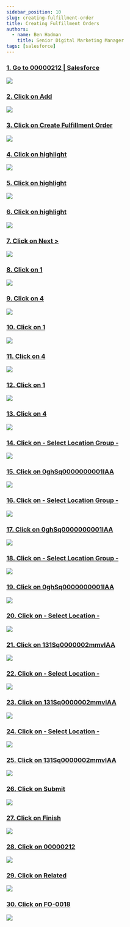 ```yaml
---
sidebar_position: 10
slug: creating-fulfillment-order
title: Creating Fulfillment Orders
authors:
  - name: Ben Hadman
    title: Senior Digital Marketing Manager
tags: [salesforce]
---
```


### [1\. Go to 00000212 | Salesforce](https://nuclera.lightning.force.com/lightning/r/OrderSummary/1OsUE00000059U50AI/view)

![](https://dubble-prod-01.s3.amazonaws.com/assets/05cbaaab-42e5-4af2-83d3-9124d0b4bb9a.png?0)

### [2\. Click on Add](https://nuclera.lightning.force.com/lightning/r/OrderSummary/1OsUE00000059U50AI/view)

![](https://d3q7ie80jbiqey.cloudfront.net/media/image/zoom/c6dade59-a47d-481d-8da7-86b66d09f447/2.5/24.905561869757/73.448381761764?0)

### [3\. Click on Create Fulfillment Order](https://nuclera.lightning.force.com/lightning/r/OrderSummary/1OsUE00000059U50AI/view)

![](https://d3q7ie80jbiqey.cloudfront.net/media/image/zoom/8274887e-d280-40d6-9d53-84b60e34b879/2.5/57.906735991537/83.840451773246?0)

### [4\. Click on highlight](https://nuclera.lightning.force.com/lightning/page/recordActionFlow?lightning__flowDevName=Create_Fulfilment_Order&lightning__recordId=1OsUE00000059U50AI&lightning__recordActionId=0RwUE0000001WHB0A2&lightning__flowArgs=%5B%5D&lightning__isMandatory=false&lightning__isServiceCatalogFlow=false&uid=ba1fc725-106b-4e51-bad1-4f6c03959d11&ws=%2Flightning%2Fr%2FOrderSummary%2F1OsUE00000059U50AI%2Fview)

![](https://d3q7ie80jbiqey.cloudfront.net/media/image/zoom/38c9008e-1bf5-4ff2-a4f7-3c8c135d78a9/2.5/25.60896163529/45.348925681465?0)

### [5\. Click on highlight](https://nuclera.lightning.force.com/lightning/page/recordActionFlow?lightning__flowDevName=Create_Fulfilment_Order&lightning__recordId=1OsUE00000059U50AI&lightning__recordActionId=0RwUE0000001WHB0A2&lightning__flowArgs=%5B%5D&lightning__isMandatory=false&lightning__isServiceCatalogFlow=false&uid=ba1fc725-106b-4e51-bad1-4f6c03959d11&ws=%2Flightning%2Fr%2FOrderSummary%2F1OsUE00000059U50AI%2Fview)

![](https://d3q7ie80jbiqey.cloudfront.net/media/image/zoom/6b7d49e5-67f8-44ad-aa05-f4b8b55a674f/2.5/25.60896163529/58.916138693162?0)

### [6\. Click on highlight](https://nuclera.lightning.force.com/lightning/page/recordActionFlow?lightning__flowDevName=Create_Fulfilment_Order&lightning__recordId=1OsUE00000059U50AI&lightning__recordActionId=0RwUE0000001WHB0A2&lightning__flowArgs=%5B%5D&lightning__isMandatory=false&lightning__isServiceCatalogFlow=false&uid=ba1fc725-106b-4e51-bad1-4f6c03959d11&ws=%2Flightning%2Fr%2FOrderSummary%2F1OsUE00000059U50AI%2Fview)

![](https://d3q7ie80jbiqey.cloudfront.net/media/image/zoom/9a1e49c2-892a-4dd0-a223-98bb580f93ae/2.5/25.60896163529/62.711930859641?0)

### [7\. Click on Next >](https://nuclera.lightning.force.com/lightning/page/recordActionFlow?lightning__flowDevName=Create_Fulfilment_Order&lightning__recordId=1OsUE00000059U50AI&lightning__recordActionId=0RwUE0000001WHB0A2&lightning__flowArgs=%5B%5D&lightning__isMandatory=false&lightning__isServiceCatalogFlow=false&uid=ba1fc725-106b-4e51-bad1-4f6c03959d11&ws=%2Flightning%2Fr%2FOrderSummary%2F1OsUE00000059U50AI%2Fview)

![](https://d3q7ie80jbiqey.cloudfront.net/media/image/zoom/c2d7264d-25b6-45aa-ada6-5ecdd9a13b8a/2.5/92.327329002819/73.97441915985?0)

### [8\. Click on 1](https://nuclera.lightning.force.com/lightning/page/recordActionFlow?lightning__flowDevName=Create_Fulfilment_Order&lightning__recordId=1OsUE00000059U50AI&lightning__recordActionId=0RwUE0000001WHB0A2&lightning__flowArgs=%5B%5D&lightning__isMandatory=false&lightning__isServiceCatalogFlow=false&uid=ba1fc725-106b-4e51-bad1-4f6c03959d11&ws=%2Flightning%2Fr%2FOrderSummary%2F1OsUE00000059U50AI%2Fview)

![](https://d3q7ie80jbiqey.cloudfront.net/media/image/zoom/7fea6679-8a41-407c-9b98-7391318a5a7d/2.5/43.955973975125/50.393581130524?0)

### [9\. Click on 4](https://nuclera.lightning.force.com/lightning/page/recordActionFlow?lightning__flowDevName=Create_Fulfilment_Order&lightning__recordId=1OsUE00000059U50AI&lightning__recordActionId=0RwUE0000001WHB0A2&lightning__flowArgs=%5B%5D&lightning__isMandatory=false&lightning__isServiceCatalogFlow=false&uid=ba1fc725-106b-4e51-bad1-4f6c03959d11&ws=%2Flightning%2Fr%2FOrderSummary%2F1OsUE00000059U50AI%2Fview)

![](https://d3q7ie80jbiqey.cloudfront.net/media/image/zoom/2ac252c4-d6d5-4005-86b9-e52cf20e66dc/2.5/43.955973975125/50.393581130524?0)

### [10\. Click on 1](https://nuclera.lightning.force.com/lightning/page/recordActionFlow?lightning__flowDevName=Create_Fulfilment_Order&lightning__recordId=1OsUE00000059U50AI&lightning__recordActionId=0RwUE0000001WHB0A2&lightning__flowArgs=%5B%5D&lightning__isMandatory=false&lightning__isServiceCatalogFlow=false&uid=ba1fc725-106b-4e51-bad1-4f6c03959d11&ws=%2Flightning%2Fr%2FOrderSummary%2F1OsUE00000059U50AI%2Fview)

![](https://d3q7ie80jbiqey.cloudfront.net/media/image/zoom/d1495a7c-f3c0-4479-9903-350489fb455f/2.5/43.955973975125/59.960642302718?0)

### [11\. Click on 4](https://nuclera.lightning.force.com/lightning/page/recordActionFlow?lightning__flowDevName=Create_Fulfilment_Order&lightning__recordId=1OsUE00000059U50AI&lightning__recordActionId=0RwUE0000001WHB0A2&lightning__flowArgs=%5B%5D&lightning__isMandatory=false&lightning__isServiceCatalogFlow=false&uid=ba1fc725-106b-4e51-bad1-4f6c03959d11&ws=%2Flightning%2Fr%2FOrderSummary%2F1OsUE00000059U50AI%2Fview)

![](https://d3q7ie80jbiqey.cloudfront.net/media/image/zoom/6f3e0b8e-4fe1-4cfe-be27-eb4ace1a1f88/2.5/43.955973975125/59.960642302718?0)

### [12\. Click on 1](https://nuclera.lightning.force.com/lightning/page/recordActionFlow?lightning__flowDevName=Create_Fulfilment_Order&lightning__recordId=1OsUE00000059U50AI&lightning__recordActionId=0RwUE0000001WHB0A2&lightning__flowArgs=%5B%5D&lightning__isMandatory=false&lightning__isServiceCatalogFlow=false&uid=ba1fc725-106b-4e51-bad1-4f6c03959d11&ws=%2Flightning%2Fr%2FOrderSummary%2F1OsUE00000059U50AI%2Fview)

![](https://d3q7ie80jbiqey.cloudfront.net/media/image/zoom/52e979dc-7b15-45cd-894f-706129cad445/2.5/43.955973975125/67.347866962651?0)

### [13\. Click on 4](https://nuclera.lightning.force.com/lightning/page/recordActionFlow?lightning__flowDevName=Create_Fulfilment_Order&lightning__recordId=1OsUE00000059U50AI&lightning__recordActionId=0RwUE0000001WHB0A2&lightning__flowArgs=%5B%5D&lightning__isMandatory=false&lightning__isServiceCatalogFlow=false&uid=ba1fc725-106b-4e51-bad1-4f6c03959d11&ws=%2Flightning%2Fr%2FOrderSummary%2F1OsUE00000059U50AI%2Fview)

![](https://d3q7ie80jbiqey.cloudfront.net/media/image/zoom/b3294bc2-65f8-49d6-be48-88788a3b2174/2.5/43.955973975125/67.347866962651?0)

### [14\. Click on - Select Location Group -](https://nuclera.lightning.force.com/lightning/page/recordActionFlow?lightning__flowDevName=Create_Fulfilment_Order&lightning__recordId=1OsUE00000059U50AI&lightning__recordActionId=0RwUE0000001WHB0A2&lightning__flowArgs=%5B%5D&lightning__isMandatory=false&lightning__isServiceCatalogFlow=false&uid=ba1fc725-106b-4e51-bad1-4f6c03959d11&ws=%2Flightning%2Fr%2FOrderSummary%2F1OsUE00000059U50AI%2Fview)

![](https://d3q7ie80jbiqey.cloudfront.net/media/image/zoom/bec0d4fc-297e-4731-b241-7660df05b87e/2.5/78.79909144197/50.393581130524?0)

### [15\. Click on 0ghSq0000000001IAA](https://nuclera.lightning.force.com/lightning/page/recordActionFlow?lightning__flowDevName=Create_Fulfilment_Order&lightning__recordId=1OsUE00000059U50AI&lightning__recordActionId=0RwUE0000001WHB0A2&lightning__flowArgs=%5B%5D&lightning__isMandatory=false&lightning__isServiceCatalogFlow=false&uid=ba1fc725-106b-4e51-bad1-4f6c03959d11&ws=%2Flightning%2Fr%2FOrderSummary%2F1OsUE00000059U50AI%2Fview)

![](https://d3q7ie80jbiqey.cloudfront.net/media/image/zoom/d59b6e81-dd9d-4cb1-9faf-a80d76195cc0/2.5/78.79909144197/50.393581130524?0)

### [16\. Click on - Select Location Group -](https://nuclera.lightning.force.com/lightning/page/recordActionFlow?lightning__flowDevName=Create_Fulfilment_Order&lightning__recordId=1OsUE00000059U50AI&lightning__recordActionId=0RwUE0000001WHB0A2&lightning__flowArgs=%5B%5D&lightning__isMandatory=false&lightning__isServiceCatalogFlow=false&uid=ba1fc725-106b-4e51-bad1-4f6c03959d11&ws=%2Flightning%2Fr%2FOrderSummary%2F1OsUE00000059U50AI%2Fview)

![](https://d3q7ie80jbiqey.cloudfront.net/media/image/zoom/c4be5e8b-d321-49e5-a02f-52858a2af126/2.5/78.79909144197/59.960642302718?0)

### [17\. Click on 0ghSq0000000001IAA](https://nuclera.lightning.force.com/lightning/page/recordActionFlow?lightning__flowDevName=Create_Fulfilment_Order&lightning__recordId=1OsUE00000059U50AI&lightning__recordActionId=0RwUE0000001WHB0A2&lightning__flowArgs=%5B%5D&lightning__isMandatory=false&lightning__isServiceCatalogFlow=false&uid=ba1fc725-106b-4e51-bad1-4f6c03959d11&ws=%2Flightning%2Fr%2FOrderSummary%2F1OsUE00000059U50AI%2Fview)

![](https://d3q7ie80jbiqey.cloudfront.net/media/image/zoom/76db98d1-f6f9-4b33-8e33-9860cabea5b4/2.5/78.79909144197/59.960642302718?0)

### [18\. Click on - Select Location Group -](https://nuclera.lightning.force.com/lightning/page/recordActionFlow?lightning__flowDevName=Create_Fulfilment_Order&lightning__recordId=1OsUE00000059U50AI&lightning__recordActionId=0RwUE0000001WHB0A2&lightning__flowArgs=%5B%5D&lightning__isMandatory=false&lightning__isServiceCatalogFlow=false&uid=ba1fc725-106b-4e51-bad1-4f6c03959d11&ws=%2Flightning%2Fr%2FOrderSummary%2F1OsUE00000059U50AI%2Fview)

![](https://d3q7ie80jbiqey.cloudfront.net/media/image/zoom/5b43c836-26ce-4569-aee7-5f7a37d2ee67/2.5/78.79909144197/67.347866962651?0)

### [19\. Click on 0ghSq0000000001IAA](https://nuclera.lightning.force.com/lightning/page/recordActionFlow?lightning__flowDevName=Create_Fulfilment_Order&lightning__recordId=1OsUE00000059U50AI&lightning__recordActionId=0RwUE0000001WHB0A2&lightning__flowArgs=%5B%5D&lightning__isMandatory=false&lightning__isServiceCatalogFlow=false&uid=ba1fc725-106b-4e51-bad1-4f6c03959d11&ws=%2Flightning%2Fr%2FOrderSummary%2F1OsUE00000059U50AI%2Fview)

![](https://d3q7ie80jbiqey.cloudfront.net/media/image/zoom/811ff1b0-bda1-4370-83a8-42ab8311551e/2.5/78.79909144197/67.347866962651?0)

### [20\. Click on - Select Location -](https://nuclera.lightning.force.com/lightning/page/recordActionFlow?lightning__flowDevName=Create_Fulfilment_Order&lightning__recordId=1OsUE00000059U50AI&lightning__recordActionId=0RwUE0000001WHB0A2&lightning__flowArgs=%5B%5D&lightning__isMandatory=false&lightning__isServiceCatalogFlow=false&uid=ba1fc725-106b-4e51-bad1-4f6c03959d11&ws=%2Flightning%2Fr%2FOrderSummary%2F1OsUE00000059U50AI%2Fview)

![](https://d3q7ie80jbiqey.cloudfront.net/media/image/zoom/7f674099-25f3-4a77-8841-51c650ca2366/2.5/96.735785463072/50.393581130524?0)

### [21\. Click on 131Sq0000002mmvIAA](https://nuclera.lightning.force.com/lightning/page/recordActionFlow?lightning__flowDevName=Create_Fulfilment_Order&lightning__recordId=1OsUE00000059U50AI&lightning__recordActionId=0RwUE0000001WHB0A2&lightning__flowArgs=%5B%5D&lightning__isMandatory=false&lightning__isServiceCatalogFlow=false&uid=ba1fc725-106b-4e51-bad1-4f6c03959d11&ws=%2Flightning%2Fr%2FOrderSummary%2F1OsUE00000059U50AI%2Fview)

![](https://d3q7ie80jbiqey.cloudfront.net/media/image/zoom/396253cb-6cc4-4c9d-8c9d-6167d7d86b81/2.5/96.735785463072/50.393581130524?0)

### [22\. Click on - Select Location -](https://nuclera.lightning.force.com/lightning/page/recordActionFlow?lightning__flowDevName=Create_Fulfilment_Order&lightning__recordId=1OsUE00000059U50AI&lightning__recordActionId=0RwUE0000001WHB0A2&lightning__flowArgs=%5B%5D&lightning__isMandatory=false&lightning__isServiceCatalogFlow=false&uid=ba1fc725-106b-4e51-bad1-4f6c03959d11&ws=%2Flightning%2Fr%2FOrderSummary%2F1OsUE00000059U50AI%2Fview)

![](https://d3q7ie80jbiqey.cloudfront.net/media/image/zoom/b74e123b-bf2e-443f-8168-0579a1cd06bc/2.5/96.735785463072/59.960642302718?0)

### [23\. Click on 131Sq0000002mmvIAA](https://nuclera.lightning.force.com/lightning/page/recordActionFlow?lightning__flowDevName=Create_Fulfilment_Order&lightning__recordId=1OsUE00000059U50AI&lightning__recordActionId=0RwUE0000001WHB0A2&lightning__flowArgs=%5B%5D&lightning__isMandatory=false&lightning__isServiceCatalogFlow=false&uid=ba1fc725-106b-4e51-bad1-4f6c03959d11&ws=%2Flightning%2Fr%2FOrderSummary%2F1OsUE00000059U50AI%2Fview)

![](https://d3q7ie80jbiqey.cloudfront.net/media/image/zoom/662e8aa6-6ed6-4fb7-97f5-9f0a1356efca/2.5/96.735785463072/59.960642302718?0)

### [24\. Click on - Select Location -](https://nuclera.lightning.force.com/lightning/page/recordActionFlow?lightning__flowDevName=Create_Fulfilment_Order&lightning__recordId=1OsUE00000059U50AI&lightning__recordActionId=0RwUE0000001WHB0A2&lightning__flowArgs=%5B%5D&lightning__isMandatory=false&lightning__isServiceCatalogFlow=false&uid=ba1fc725-106b-4e51-bad1-4f6c03959d11&ws=%2Flightning%2Fr%2FOrderSummary%2F1OsUE00000059U50AI%2Fview)

![](https://d3q7ie80jbiqey.cloudfront.net/media/image/zoom/042e23af-4496-4613-8288-5d5fc8cdd6ab/2.5/96.735785463072/67.347866962651?0)

### [25\. Click on 131Sq0000002mmvIAA](https://nuclera.lightning.force.com/lightning/page/recordActionFlow?lightning__flowDevName=Create_Fulfilment_Order&lightning__recordId=1OsUE00000059U50AI&lightning__recordActionId=0RwUE0000001WHB0A2&lightning__flowArgs=%5B%5D&lightning__isMandatory=false&lightning__isServiceCatalogFlow=false&uid=ba1fc725-106b-4e51-bad1-4f6c03959d11&ws=%2Flightning%2Fr%2FOrderSummary%2F1OsUE00000059U50AI%2Fview)

![](https://d3q7ie80jbiqey.cloudfront.net/media/image/zoom/c4db20bf-5672-4126-9655-c1be454ceea9/2.5/96.735785463072/67.347866962651?0)

### [26\. Click on Submit](https://nuclera.lightning.force.com/lightning/page/recordActionFlow?lightning__flowDevName=Create_Fulfilment_Order&lightning__recordId=1OsUE00000059U50AI&lightning__recordActionId=0RwUE0000001WHB0A2&lightning__flowArgs=%5B%5D&lightning__isMandatory=false&lightning__isServiceCatalogFlow=false&uid=ba1fc725-106b-4e51-bad1-4f6c03959d11&ws=%2Flightning%2Fr%2FOrderSummary%2F1OsUE00000059U50AI%2Fview)

![](https://d3q7ie80jbiqey.cloudfront.net/media/image/zoom/d77381d3-5bb2-40f3-94ea-846e4e56ccf4/2.5/92.327322741885/77.338786735846?0)

### [27\. Click on Finish](https://nuclera.lightning.force.com/lightning/page/recordActionFlow?lightning__flowDevName=Create_Fulfilment_Order&lightning__recordId=1OsUE00000059U50AI&lightning__recordActionId=0RwUE0000001WHB0A2&lightning__flowArgs=%5B%5D&lightning__isMandatory=false&lightning__isServiceCatalogFlow=false&uid=ba1fc725-106b-4e51-bad1-4f6c03959d11&ws=%2Flightning%2Fr%2FOrderSummary%2F1OsUE00000059U50AI%2Fview)

![](https://d3q7ie80jbiqey.cloudfront.net/media/image/zoom/fffd761d-aeb5-4d03-854b-d219c148c176/2.5/92.327326766771/79.412659897142?0)

### [28\. Click on 00000212](https://nuclera.lightning.force.com/lightning/r/Shipment/0OBUE0000000bNl4AI/view?ws=%2Flightning%2Fr%2FOrderSummary%2F1OsUE00000059U50AI%2Fview)

![](https://d3q7ie80jbiqey.cloudfront.net/media/image/zoom/e97f37f8-2104-4475-911f-bd2270dc8cd6/2.5/1.9864530663977/45.065091416362?0)

### [29\. Click on Related](https://nuclera.lightning.force.com/lightning/r/OrderSummary/1OsUE00000059U50AI/view)

![](https://d3q7ie80jbiqey.cloudfront.net/media/image/zoom/b019ffb1-434f-4c72-98ee-d32449c431e8/2.5/60.362122234957/66.810477721919?0)

### [30\. Click on FO-0018](https://nuclera.lightning.force.com/lightning/r/OrderSummary/1OsUE00000059U50AI/view)

![](https://d3q7ie80jbiqey.cloudfront.net/media/image/zoom/796e4892-a5ca-4d19-a215-9c60b2fddd1f/2.5/56.574426586156/75.862856716811?0)